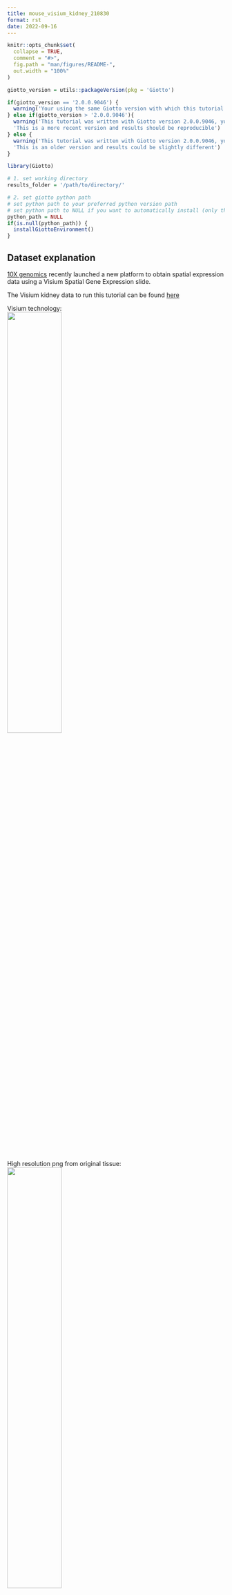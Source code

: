 ```yaml
--- 
title: mouse_visium_kidney_210830 
format: rst 
date: 2022-09-16 
--- 
```


<!-- mouse_cortex_1_simple.md is generated from mouse_cortex_1_simple.Rmd Please edit that file -->

```r
knitr::opts_chunk$set(
  collapse = TRUE,
  comment = "#>",
  fig.path = "man/figures/README-",
  out.width = "100%"
)
```


```r
giotto_version = utils::packageVersion(pkg = 'Giotto')

if(giotto_version == '2.0.0.9046') {
  warning('Your using the same Giotto version with which this tutorial was written')
} else if(giotto_version > '2.0.0.9046'){
  warning('This tutorial was written with Giotto version 2.0.0.9046, your version is ', giotto_version, '.', 
  'This is a more recent version and results should be reproducible')
} else {
  warning('This tutorial was written with Giotto version 2.0.0.9046, your version is ', giotto_version, '.', 
  'This is an older version and results could be slightly different')
}
```



```r
library(Giotto)

# 1. set working directory
results_folder = '/path/to/directory/'

# 2. set giotto python path
# set python path to your preferred python version path
# set python path to NULL if you want to automatically install (only the 1st time) and use the giotto miniconda environment
python_path = NULL 
if(is.null(python_path)) {
  installGiottoEnvironment()
}
```

## Dataset explanation
[10X genomics](https://www.10xgenomics.com/spatial-transcriptomics/) recently launched a new platform to obtain spatial expression data using a Visium Spatial Gene Expression slide.

The Visium kidney data to run this tutorial can be found [here](https://support.10xgenomics.com/spatial-gene-expression/datasets/1.0.0/V1_Mouse_Kidney)

Visium technology:  
![](/images/images_pkgdown/general_figs/visium_technology.png){ width=50% }

High resolution png from original tissue:   
![](/images/images_pkgdown/general_figs/mouse_kidney_highres.png){ width=50% } 


## Part 1: Giotto global instructions and preparations

```r
## create instructions
instrs = createGiottoInstructions(save_dir = results_folder,
                                  save_plot = TRUE,
                                  show_plot = FALSE,
                                  python_path = python_path)

## provide path to visium folder
data_path = '/path/to/Kidney_data/'
```



## part 2: Create Giotto object & process data

```r
## directly from visium folder
visium_kidney = createGiottoVisiumObject(visium_dir = data_path,
                                         expr_data = 'raw',
                                         png_name = 'tissue_lowres_image.png',
                                         gene_column_index = 2,
                                         instructions = instrs)

## check metadata
pDataDT(visium_kidney)

# check available image names
showGiottoImageNames(visium_kidney) # "image" is the default name

## show aligned image
spatPlot(gobject = visium_kidney, cell_color = 'in_tissue', show_image = T, point_alpha = 0.7)
```

![](/images/images_pkgdown/mouse_visium_kidney/210830_results/0-spatPlot2D.png){ width=50% } 


```r
## subset on spots that were covered by tissue
metadata = pDataDT(visium_kidney)
in_tissue_barcodes = metadata[in_tissue == 1]$cell_ID
visium_kidney = subsetGiotto(visium_kidney, cell_ids = in_tissue_barcodes)

## filter
visium_kidney <- filterGiotto(gobject = visium_kidney,
                              expression_threshold = 1,
                              feat_det_in_min_cells = 50,
                              min_det_feats_per_cell = 1000,
                              expression_values = c('raw'),
                              verbose = T)

## normalize
visium_kidney <- normalizeGiotto(gobject = visium_kidney, scalefactor = 6000, verbose = T)

## add gene & cell statistics
visium_kidney <- addStatistics(gobject = visium_kidney)

## visualize
spatPlot2D(gobject = visium_kidney, show_image = T, point_alpha = 0.7)
```

![](/images/images_pkgdown/mouse_visium_kidney/210830_results/1-spatPlot2D.png){ width=50% } 

```r
spatPlot2D(gobject = visium_kidney, show_image = T, point_alpha = 0.7,
           cell_color = 'nr_feats', color_as_factor = F)

```

![](/images/images_pkgdown/mouse_visium_kidney/210830_results/2-spatPlot2D.png){ width=50% } 



## part 3: dimension reduction

```r
## highly variable features (genes)
visium_kidney <- calculateHVF(gobject = visium_kidney)
```

![](/images/images_pkgdown/mouse_visium_kidney/210830_results/3-HVFplot.png){ width=50% } 

```r
## run PCA on expression values (default)
visium_kidney <- runPCA(gobject = visium_kidney)
screePlot(visium_kidney, ncp = 30)
```

![](/images/images_pkgdown/mouse_visium_kidney/210830_results/4-screePlot.png){ width=50% } 

```r
plotPCA(gobject = visium_kidney)
```

![](/images/images_pkgdown/mouse_visium_kidney/210830_results/5-PCA.png){ width=50% } 

```r
## run UMAP and tSNE on PCA space (default)
visium_kidney <- runUMAP(visium_kidney, dimensions_to_use = 1:10)
plotUMAP(gobject = visium_kidney)
```

![](/images/images_pkgdown/mouse_visium_kidney/210830_results/6-UMAP.png){ width=50% } 

```r
visium_kidney <- runtSNE(visium_kidney, dimensions_to_use = 1:10)
plotTSNE(gobject = visium_kidney)
```

![](/images/images_pkgdown/mouse_visium_kidney/210830_results/7-tSNE.png){ width=50% } 



## part 4:  cluster

```r
## sNN network (default)
visium_kidney <- createNearestNetwork(gobject = visium_kidney, dimensions_to_use = 1:10, k = 15)
## Leiden clustering
visium_kidney <- doLeidenCluster(gobject = visium_kidney, resolution = 0.4, n_iterations = 1000)
plotUMAP(gobject = visium_kidney, cell_color = 'leiden_clus', show_NN_network = T, point_size = 2.5)
```

![](/images/images_pkgdown/mouse_visium_kidney/210830_results/8-UMAP.png){ width=50% } 

## part 5: co-visualize

```r
# expression and spatial
spatDimPlot(gobject = visium_kidney, cell_color = 'leiden_clus',
            dim_point_size = 2, spat_point_size = 2.5)
```

![](/images/images_pkgdown/mouse_visium_kidney/210830_results/9-spatDimPlot2D.png){ width=50% } 

```r
spatDimPlot(gobject = visium_kidney, cell_color = 'nr_feats', color_as_factor = F,
            dim_point_size = 2, spat_point_size = 2.5)
```

![](/images/images_pkgdown/mouse_visium_kidney/210830_results/10-spatDimPlot2D.png){ width=50% } 




## part 6: cell type marker gene detection

#### gini
```r
gini_markers_subclusters = findMarkers_one_vs_all(gobject = visium_kidney,
                                                  method = 'gini',
                                                  expression_values = 'normalized',
                                                  cluster_column = 'leiden_clus',
                                                  min_featss = 20,
                                                  min_expr_gini_score = 0.5,
                                                  min_det_gini_score = 0.5)
topgenes_gini = gini_markers_subclusters[, head(.SD, 2), by = 'cluster']$feats

# violinplot
violinPlot(visium_kidney, feats = unique(topgenes_gini), cluster_column = 'leiden_clus',
           strip_text = 8, strip_position = 'right')
```


![](/images/images_pkgdown/mouse_visium_kidney/210830_results/11-violinPlot.png){ width=50% } 

```r
violinPlot(visium_kidney, feats = unique(topgenes_gini), cluster_column = 'leiden_clus',
           strip_text = 8, strip_position = 'right',
           save_param = c(save_name = '11-z1-violinplot_gini', base_width = 5, base_height = 10))
```

![](/images/images_pkgdown/mouse_visium_kidney/210830_results/11-z1-violinplot_gini.png){ width=50% } 

```r
# cluster heatmap
plotMetaDataHeatmap(visium_kidney,
                    selected_feats = topgenes_gini,
                    metadata_cols = c('leiden_clus'),
                    x_text_size = 10, y_text_size = 10)
```

![](/images/images_pkgdown/mouse_visium_kidney/210830_results/12-plotMetaDataHeatmap.png){ width=50% } 

```r
# umap plots
dimFeatPlot2D(visium_kidney,
              expression_values = 'scaled',
              feats = gini_markers_subclusters[, head(.SD, 1), by = 'cluster']$feats,
              cow_n_col = 3, point_size = 1)
```


![](/images/images_pkgdown/mouse_visium_kidney/210830_results/13-dimFeatPlot2D.png){ width=50% } 

#### scran

```r
scran_markers_subclusters = findMarkers_one_vs_all(gobject = visium_kidney,
                                                   method = 'scran',
                                                   expression_values = 'normalized',
                                                   cluster_column = 'leiden_clus')
topgenes_scran = scran_markers_subclusters[, head(.SD, 2), by = 'cluster']$genes

violinPlot(visium_kidney, feats = unique(topgenes_scran),
           cluster_column = 'leiden_clus',
           strip_text = 10, strip_position = 'right')
```

![](/images/images_pkgdown/mouse_visium_kidney/210830_results/14-violinPlot.png){ width=50% } 

```r
# cluster heatmap
plotMetaDataHeatmap(visium_kidney, selected_feats = topgenes_scran,
                    metadata_cols = c('leiden_clus'))
```

![](/images/images_pkgdown/mouse_visium_kidney/210830_results/15-plotMetaDataHeatmap.png){ width=50% } 

```r
# umap plots
dimFeatPlot2D(visium_kidney, expression_values = 'scaled',
              feats = scran_markers_subclusters[, head(.SD, 1), by = 'cluster']$genes,
              cow_n_col = 3, point_size = 1)
```

![](/images/images_pkgdown/mouse_visium_kidney/210830_results/16-dimFeatPlot2D.png){ width=50% } 

## part 7: cell-type annotation

Visium spatial transcriptomics does not provide single-cell resolution, making cell type annotation a harder problem. Giotto provides 3 ways to calculate enrichment of specific cell-type signature gene list:    
- PAGE  
- rank  
- hypergeometric test

TO DO: See the [mouse Visium brain dataset](./mouse_visium_brain_200325.html) for an example.



## part 8: spatial grid ####

```r
visium_kidney <- createSpatialGrid(gobject = visium_kidney,
                                   sdimx_stepsize = 400,
                                   sdimy_stepsize = 400,
                                   minimum_padding = 0)
spatPlot(visium_kidney, cell_color = 'leiden_clus', show_grid = T,
         grid_color = 'red', spatial_grid_name = 'spatial_grid')
```

![](/images/images_pkgdown/mouse_visium_kidney/210830_results/17-spatPlot2D.png){ width=50% } 

## part 9: spatial network ####

```r
## delaunay network: stats + creation
plotStatDelaunayNetwork(gobject = visium_kidney, maximum_distance = 400)
```

![](/images/images_pkgdown/mouse_visium_kidney/210830_results/18-plotStatDelaunayNetwork.png){ width=50% } 

```r
visium_kidney = createSpatialNetwork(gobject = visium_kidney, minimum_k = 0)
showNetworks(visium_kidney)
spatPlot(gobject = visium_kidney, show_network = T,
         network_color = 'blue', spatial_network_name = 'Delaunay_network')
```

![](/images/images_pkgdown/mouse_visium_kidney/210830_results/19-spatPlot2D.png){ width=50% } 

## part 10: spatial genes ####

### Spatial genes

```r
## kmeans binarization
kmtest = binSpect(visium_kidney)
spatFeatPlot2D(visium_kidney, expression_values = 'scaled',
             feats = kmtest$feats[1:6], cow_n_col = 2, point_size = 1.5)
```

![](/images/images_pkgdown/mouse_visium_kidney/210830_results/20-spatFeatPlot2D.png){ width=50% } 

```r
## rank binarization
ranktest = binSpect(visium_kidney, bin_method = 'rank')
spatFeatPlot2D(visium_kidney, expression_values = 'scaled',
             feats = ranktest$feats[1:6], cow_n_col = 2, point_size = 1.5)
```

![](/images/images_pkgdown/mouse_visium_kidney/210830_results/21-spatFeatPlot2D.png){ width=50% } 


### Spatial co-expression patterns


```r
## spatially correlated genes ##
ext_spatial_genes = kmtest[1:500]$feats

# 1. calculate gene spatial correlation and single-cell correlation 
# create spatial correlation object
spat_cor_netw_DT = detectSpatialCorFeats(visium_kidney,
                                         method = 'network',
                                         spatial_network_name = 'Delaunay_network',
                                         subset_feats = ext_spatial_genes)

# 2. identify most similar spatially correlated genes for one gene
Napsa_top10_genes = showSpatialCorFeats(spat_cor_netw_DT, feats = 'Napsa', show_top_feats = 10)

spatFeatPlot2D(visium_kidney, expression_values = 'scaled',
               feats = c('Napsa', 'Kap', 'Defb29', 'Prdx1'), point_size = 3)
```

![](/images/images_pkgdown/mouse_visium_kidney/210830_results/22-spatFeatPlot2D.png){ width=50% } 

```r
# 3. cluster correlated genes & visualize
spat_cor_netw_DT = clusterSpatialCorFeats(spat_cor_netw_DT, name = 'spat_netw_clus', k = 8)

heatmSpatialCorFeats(visium_kidney, spatCorObject = spat_cor_netw_DT, use_clus_name = 'spat_netw_clus',
                     save_param = c(save_name = '22-z1-heatmap_correlated_genes', save_format = 'pdf',
                                    base_height = 6, base_width = 8, units = 'cm'),
                     heatmap_legend_param = list(title = NULL))
```

![](/images/images_pkgdown/mouse_visium_kidney/210830_results/22-z1-heatmap_correlated_genes.pdf){ width=50% } 

```r
# 4. rank spatial correlated clusters and show genes for selected clusters
netw_ranks = rankSpatialCorGroups(visium_kidney, spatCorObject = spat_cor_netw_DT, use_clus_name = 'spat_netw_clus',
                                  save_param = c(save_name = '22-z2-rank_correlated_groups',
                                                 base_height = 3, base_width = 5))
```

![](/images/images_pkgdown/mouse_visium_kidney/210830_results/22-z2-rank_correlated_groups.png){ width=50% } 

```r
top_netw_spat_cluster = showSpatialCorFeats(spat_cor_netw_DT, use_clus_name = 'spat_netw_clus',
                                            selected_clusters = 6, show_top_feats = 1)

# 5. create metagene enrichment score for clusters
cluster_genes_DT = showSpatialCorFeats(spat_cor_netw_DT, use_clus_name = 'spat_netw_clus', show_top_feats = 1)
cluster_genes = cluster_genes_DT$clus; names(cluster_genes) = cluster_genes_DT$feat_ID

visium_kidney = createMetafeats(visium_kidney, feat_clusters = cluster_genes, name = 'cluster_metagene')

showGiottoSpatEnrichments(visium_kidney)

spatCellPlot(visium_kidney,
             spat_enr_names = 'cluster_metagene',
             cell_annotation_values = netw_ranks$clusters,
             point_size = 1.5, cow_n_col = 4)
```

![](/images/images_pkgdown/mouse_visium_kidney/210830_results/23-spatCellPlot2D.png){ width=50% } 

## part 11: HMRF domains


```r

# HMRF requires a fully connected network!
visium_kidney = createSpatialNetwork(gobject = visium_kidney, minimum_k = 2, name = 'Delaunay_full')

# spatial genes
my_spatial_genes <- kmtest[1:100]$feats

# do HMRF with different betas
hmrf_folder = paste0(results_folder,'/','HMRF_results/')
if(!file.exists(hmrf_folder)) dir.create(hmrf_folder, recursive = T)

# if Rscript is not found, you might have to create a symbolic link, e.g.
# cd /usr/local/bin
# sudo ln -s /Library/Frameworks/R.framework/Resources/Rscript Rscript
HMRF_spatial_genes = doHMRF(gobject = visium_kidney,
                            expression_values = 'scaled',
                            spatial_network_name = 'Delaunay_full',
                            spatial_genes = my_spatial_genes,
                            k = 5,
                            betas = c(0, 1, 6),
                            output_folder = paste0(hmrf_folder, '/', 'Spatial_genes/SG_topgenes_k5_scaled'))
```

```r
## alternative way to view HMRF results
#results = writeHMRFresults(gobject = ST_test,
#                           HMRFoutput = HMRF_spatial_genes,
#                           k = 5, betas_to_view = seq(0, 25, by = 5))
#ST_test = addCellMetadata(ST_test, new_metadata = results, by_column = T, column_cell_ID = 'cell_ID')


## add HMRF of interest to giotto object
visium_kidney = addHMRF(gobject = visium_kidney,
                        HMRFoutput = HMRF_spatial_genes,
                        k = 5, betas_to_add = c(0, 2),
                        hmrf_name = 'HMRF')

## visualize
spatPlot(gobject = visium_kidney, cell_color = 'HMRF_k5_b.0', point_size = 5)
```

![](/images/images_pkgdown/mouse_visium_kidney/210830_results/24-spatPlot2D.png){ width=50% } 


```r
spatPlot(gobject = visium_kidney, cell_color = 'HMRF_k5_b.2', point_size = 5)
```

![](/images/images_pkgdown/mouse_visium_kidney/210830_results/25-spatPlot2D.png){ width=50% } 

## Export and create Giotto Viewer 


```r
# check which annotations are available
combineMetadata(visium_kidney)

# select annotations, reductions and expression values to view in Giotto Viewer
viewer_folder = paste0(results_folder, '/', 'mouse_visium_kidney_viewer')

exportGiottoViewer(gobject = visium_kidney,
                   output_directory = viewer_folder,
                   factor_annotations = c('in_tissue',
                                          'leiden_clus'),
                   numeric_annotations = c('nr_feats'),
                   dim_reductions = c('tsne', 'umap'),
                   dim_reduction_names = c('tsne', 'umap'),
                   expression_values = 'scaled',
                   expression_rounding = 2,
                   overwrite_dir = T)
```



